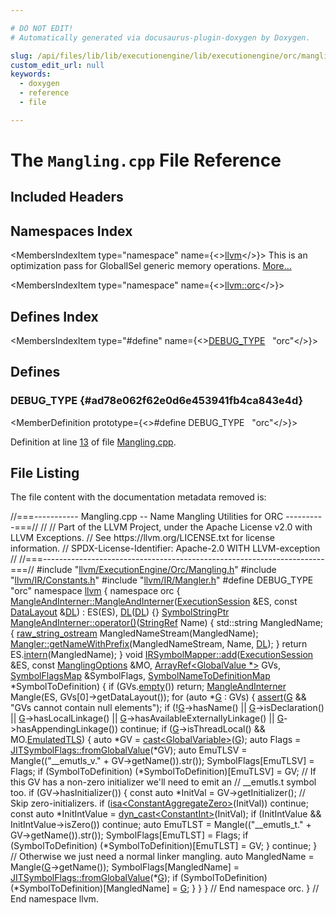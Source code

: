 ```yaml
---

# DO NOT EDIT!
# Automatically generated via docusaurus-plugin-doxygen by Doxygen.

slug: /api/files/lib/lib/executionengine/lib/executionengine/orc/mangling-cpp
custom_edit_url: null
keywords:
  - doxygen
  - reference
  - file

---
```





# The `Mangling.cpp` File Reference

<DoxygenPage pluginConfig={pluginConfig}>



## Included Headers

<IncludesList>
<IncludesListItem
  filePath="llvm/ExecutionEngine/Orc/Mangling.h"
  permalink="/docs/api/files/include/include/llvm/include/llvm/executionengine/include/llvm/executionengine/orc/mangling-h"
  isLocal="true" />
<IncludesListItem
  filePath="llvm/IR/Constants.h"
  permalink="/docs/api/files/include/include/llvm/include/llvm/ir/constants-h"
  isLocal="true" />
<IncludesListItem
  filePath="llvm/IR/Mangler.h"
  permalink="/docs/api/files/include/include/llvm/include/llvm/ir/mangler-h"
  isLocal="true" />
</IncludesList>

## Namespaces Index

<MembersIndex>

<MembersIndexItem
  type="namespace"
  name={<><a href="/docs/api/namespaces/llvm">llvm</a></>}>
This is an optimization pass for GlobalISel generic memory operations. <a href="/docs/api/namespaces/llvm/#details">More...</a>
</MembersIndexItem>

<MembersIndexItem
  type="namespace"
  name={<><a href="/docs/api/namespaces/llvm/orc">llvm::orc</a></>}>
</MembersIndexItem>

</MembersIndex>

## Defines Index

<MembersIndex>

<MembersIndexItem
  type="#define"
  name={<><a href="#ad78e062f62e0d6e453941fb4ca843e4d">DEBUG&#95;TYPE</a>&nbsp;&nbsp;&nbsp;&quot;orc&quot;</>}>
</MembersIndexItem>

</MembersIndex>


<SectionDefinition>

## Defines

### DEBUG&#95;TYPE {#ad78e062f62e0d6e453941fb4ca843e4d}

<MemberDefinition
  prototype={<>#define DEBUG&#95;TYPE&nbsp;&nbsp;&nbsp;&quot;orc&quot;</>}>

Definition at line <a href="#l00013">13</a> of file <a href="/docs/api/files/lib/lib/executionengine/lib/executionengine/orc/mangling-cpp">Mangling.cpp</a>.
</MemberDefinition>

</SectionDefinition>

## File Listing

The file content with the documentation metadata removed is:

<ProgramListing>

<Link id="l00001" /><CodeLine lineNumber="1"><span class="doxyHighlightComment">//===----------- Mangling.cpp -- Name Mangling Utilities for ORC ----------===//</span></CodeLine>
<Link id="l00002" /><CodeLine lineNumber="2"><span class="doxyHighlightComment">//</span></CodeLine>
<Link id="l00003" /><CodeLine lineNumber="3"><span class="doxyHighlightComment">// Part of the LLVM Project, under the Apache License v2.0 with LLVM Exceptions.</span></CodeLine>
<Link id="l00004" /><CodeLine lineNumber="4"><span class="doxyHighlightComment">// See https://llvm.org/LICENSE.txt for license information.</span></CodeLine>
<Link id="l00005" /><CodeLine lineNumber="5"><span class="doxyHighlightComment">// SPDX-License-Identifier: Apache-2.0 WITH LLVM-exception</span></CodeLine>
<Link id="l00006" /><CodeLine lineNumber="6"><span class="doxyHighlightComment">//</span></CodeLine>
<Link id="l00007" /><CodeLine lineNumber="7"><span class="doxyHighlightComment">//===----------------------------------------------------------------------===//</span></CodeLine>
<Link id="l00008" /><CodeLine lineNumber="8"></CodeLine>
<Link id="l00009" /><CodeLine lineNumber="9"><span class="doxyHighlightPreprocessor">#include &quot;<a href="/docs/api/files/include/include/llvm/include/llvm/executionengine/include/llvm/executionengine/orc/mangling-h">llvm/ExecutionEngine/Orc/Mangling.h</a>&quot;</span></CodeLine>
<Link id="l00010" /><CodeLine lineNumber="10"><span class="doxyHighlightPreprocessor">#include &quot;<a href="/docs/api/files/include/include/llvm/include/llvm/ir/constants-h">llvm/IR/Constants.h</a>&quot;</span></CodeLine>
<Link id="l00011" /><CodeLine lineNumber="11"><span class="doxyHighlightPreprocessor">#include &quot;<a href="/docs/api/files/include/include/llvm/include/llvm/ir/mangler-h">llvm/IR/Mangler.h</a>&quot;</span></CodeLine>
<Link id="l00012" /><CodeLine lineNumber="12"></CodeLine>
<Link id="l00013" /><CodeLine lineNumber="13" lineLink="#ad78e062f62e0d6e453941fb4ca843e4d"><span class="doxyHighlightPreprocessor">#define DEBUG&#95;TYPE &quot;orc&quot;</span></CodeLine>
<Link id="l00014" /><CodeLine lineNumber="14"></CodeLine>
<Link id="l00015" /><CodeLine lineNumber="15"><span class="doxyHighlightKeyword">namespace </span><span class="doxyHighlight"><a href="/docs/api/namespaces/llvm">llvm</a> &#123;</span></CodeLine>
<Link id="l00016" /><CodeLine lineNumber="16"><span class="doxyHighlightKeyword">namespace </span><span class="doxyHighlight">orc &#123;</span></CodeLine>
<Link id="l00017" /><CodeLine lineNumber="17"></CodeLine>
<Link id="l00018" /><CodeLine lineNumber="18" lineLink="/docs/api/classes/llvm/orc/mangleandinterner/#ac355199ef267f5e1c8642a092f58ba43"><span class="doxyHighlight"><a href="/docs/api/classes/llvm/orc/mangleandinterner/#ac355199ef267f5e1c8642a092f58ba43">MangleAndInterner::MangleAndInterner</a>(<a href="/docs/api/classes/llvm/orc/executionsession">ExecutionSession</a> &amp;ES, </span><span class="doxyHighlightKeyword">const</span><span class="doxyHighlight"> <a href="/docs/api/classes/llvm/datalayout">DataLayout</a> &amp;<a href="/docs/api/files/lib/lib/target/lib/target/arm/armslshardening-cpp/#ad467c4ab9119043f9b7750ab986be61a">DL</a>)</span></CodeLine>
<Link id="l00019" /><CodeLine lineNumber="19"><span class="doxyHighlight">    : ES(ES), <a href="/docs/api/files/lib/lib/target/lib/target/arm/armslshardening-cpp/#ad467c4ab9119043f9b7750ab986be61a">DL</a>(<a href="/docs/api/files/lib/lib/target/lib/target/arm/armslshardening-cpp/#ad467c4ab9119043f9b7750ab986be61a">DL</a>) &#123;&#125;</span></CodeLine>
<Link id="l00020" /><CodeLine lineNumber="20"></CodeLine>
<Link id="l00021" /><CodeLine lineNumber="21" lineLink="/docs/api/classes/llvm/orc/mangleandinterner/#a2503063c99264a98f5380e7fee30209a"><span class="doxyHighlight"><a href="/docs/api/classes/llvm/orc/symbolstringptr">SymbolStringPtr</a> <a href="/docs/api/classes/llvm/orc/mangleandinterner/#a2503063c99264a98f5380e7fee30209a">MangleAndInterner::operator()</a>(<a href="/docs/api/classes/llvm/stringref">StringRef</a> Name) &#123;</span></CodeLine>
<Link id="l00022" /><CodeLine lineNumber="22"><span class="doxyHighlight">  std::string MangledName;</span></CodeLine>
<Link id="l00023" /><CodeLine lineNumber="23"><span class="doxyHighlight">  &#123;</span></CodeLine>
<Link id="l00024" /><CodeLine lineNumber="24"><span class="doxyHighlight">    <a href="/docs/api/classes/llvm/raw-string-ostream">raw&#95;string&#95;ostream</a> MangledNameStream(MangledName);</span></CodeLine>
<Link id="l00025" /><CodeLine lineNumber="25"><span class="doxyHighlight">    <a href="/docs/api/classes/llvm/mangler/#aa1c9296fd511eb96bb487befbf5e7cea">Mangler::getNameWithPrefix</a>(MangledNameStream, Name, <a href="/docs/api/files/lib/lib/target/lib/target/arm/armslshardening-cpp/#ad467c4ab9119043f9b7750ab986be61a">DL</a>);</span></CodeLine>
<Link id="l00026" /><CodeLine lineNumber="26"><span class="doxyHighlight">  &#125;</span></CodeLine>
<Link id="l00027" /><CodeLine lineNumber="27"><span class="doxyHighlight">  </span><span class="doxyHighlightKeywordFlow">return</span><span class="doxyHighlight"> ES.<a href="/docs/api/classes/llvm/orc/executionsession/#a4a6187a7b7e11faffbcb0f788bd2543c">intern</a>(MangledName);</span></CodeLine>
<Link id="l00028" /><CodeLine lineNumber="28"><span class="doxyHighlight">&#125;</span></CodeLine>
<Link id="l00029" /><CodeLine lineNumber="29"></CodeLine>
<Link id="l00030" /><CodeLine lineNumber="30" lineLink="/docs/api/classes/llvm/orc/irsymbolmapper/#a49258c0e5a9200b48bd7122eea077796"><span class="doxyHighlightKeywordType">void</span><span class="doxyHighlight"> <a href="/docs/api/classes/llvm/orc/irsymbolmapper/#a49258c0e5a9200b48bd7122eea077796">IRSymbolMapper::add</a>(<a href="/docs/api/classes/llvm/orc/executionsession">ExecutionSession</a> &amp;ES, </span><span class="doxyHighlightKeyword">const</span><span class="doxyHighlight"> <a href="/docs/api/structs/llvm/orc/irsymbolmapper/manglingoptions">ManglingOptions</a> &amp;MO,</span></CodeLine>
<Link id="l00031" /><CodeLine lineNumber="31"><span class="doxyHighlight">                         <a href="/docs/api/classes/llvm/arrayref">ArrayRef&lt;GlobalValue &#42;&gt;</a> GVs,</span></CodeLine>
<Link id="l00032" /><CodeLine lineNumber="32"><span class="doxyHighlight">                         <a href="/docs/api/namespaces/llvm/orc/#afd6431981e7fdfd4b5d2794f04d7d913">SymbolFlagsMap</a> &amp;SymbolFlags,</span></CodeLine>
<Link id="l00033" /><CodeLine lineNumber="33"><span class="doxyHighlight">                         <a href="/docs/api/classes/llvm/orc/irsymbolmapper/#a80bcbfaeb3f9c379c94c969f84623c18">SymbolNameToDefinitionMap</a> &#42;SymbolToDefinition) &#123;</span></CodeLine>
<Link id="l00034" /><CodeLine lineNumber="34"><span class="doxyHighlight">  </span><span class="doxyHighlightKeywordFlow">if</span><span class="doxyHighlight"> (GVs.<a href="/docs/api/classes/llvm/arrayref/#ac835b8735b1b2faec0efdca236e37d94">empty</a>())</span></CodeLine>
<Link id="l00035" /><CodeLine lineNumber="35"><span class="doxyHighlight">    </span><span class="doxyHighlightKeywordFlow">return</span><span class="doxyHighlight">;</span></CodeLine>
<Link id="l00036" /><CodeLine lineNumber="36"></CodeLine>
<Link id="l00037" /><CodeLine lineNumber="37"><span class="doxyHighlight">  <a href="/docs/api/classes/llvm/orc/mangleandinterner">MangleAndInterner</a> Mangle(ES, GVs&#91;0&#93;-&gt;getDataLayout());</span></CodeLine>
<Link id="l00038" /><CodeLine lineNumber="38"><span class="doxyHighlight">  </span><span class="doxyHighlightKeywordFlow">for</span><span class="doxyHighlight"> (</span><span class="doxyHighlightKeyword">auto</span><span class="doxyHighlight"> &#42;<a href="/docs/api/files/lib/lib/support/md5-cpp/#ad96b7cf3182ce2ba85e5a7a93b12c441">G</a> : GVs) &#123;</span></CodeLine>
<Link id="l00039" /><CodeLine lineNumber="39"><span class="doxyHighlight">    <a href="/docs/api/files/lib/lib/target/lib/target/amdgpu/silowercontrolflow-cpp/#a4868c5d81c5ccc98c47aeab6244346a0">assert</a>(<a href="/docs/api/files/lib/lib/support/md5-cpp/#ad96b7cf3182ce2ba85e5a7a93b12c441">G</a> &amp;&amp; </span><span class="doxyHighlightStringLiteral">&quot;GVs cannot contain null elements&quot;</span><span class="doxyHighlight">);</span></CodeLine>
<Link id="l00040" /><CodeLine lineNumber="40"><span class="doxyHighlight">    </span><span class="doxyHighlightKeywordFlow">if</span><span class="doxyHighlight"> (!<a href="/docs/api/files/lib/lib/support/md5-cpp/#ad96b7cf3182ce2ba85e5a7a93b12c441">G</a>-&gt;hasName() || <a href="/docs/api/files/lib/lib/support/md5-cpp/#ad96b7cf3182ce2ba85e5a7a93b12c441">G</a>-&gt;isDeclaration() || <a href="/docs/api/files/lib/lib/support/md5-cpp/#ad96b7cf3182ce2ba85e5a7a93b12c441">G</a>-&gt;hasLocalLinkage() ||</span></CodeLine>
<Link id="l00041" /><CodeLine lineNumber="41"><span class="doxyHighlight">        <a href="/docs/api/files/lib/lib/support/md5-cpp/#ad96b7cf3182ce2ba85e5a7a93b12c441">G</a>-&gt;hasAvailableExternallyLinkage() || <a href="/docs/api/files/lib/lib/support/md5-cpp/#ad96b7cf3182ce2ba85e5a7a93b12c441">G</a>-&gt;hasAppendingLinkage())</span></CodeLine>
<Link id="l00042" /><CodeLine lineNumber="42"><span class="doxyHighlight">      </span><span class="doxyHighlightKeywordFlow">continue</span><span class="doxyHighlight">;</span></CodeLine>
<Link id="l00043" /><CodeLine lineNumber="43"></CodeLine>
<Link id="l00044" /><CodeLine lineNumber="44"><span class="doxyHighlight">    </span><span class="doxyHighlightKeywordFlow">if</span><span class="doxyHighlight"> (<a href="/docs/api/files/lib/lib/support/md5-cpp/#ad96b7cf3182ce2ba85e5a7a93b12c441">G</a>-&gt;isThreadLocal() &amp;&amp; MO.<a href="/docs/api/structs/llvm/orc/irsymbolmapper/manglingoptions/#a4d4da595dfbf867a4cab51af1b4c6255">EmulatedTLS</a>) &#123;</span></CodeLine>
<Link id="l00045" /><CodeLine lineNumber="45"><span class="doxyHighlight">      </span><span class="doxyHighlightKeyword">auto</span><span class="doxyHighlight"> &#42;GV = <a href="/docs/api/namespaces/llvm/#ac4fc845f5ed92de63cd4474f128f5fc5">cast&lt;GlobalVariable&gt;</a>(<a href="/docs/api/files/lib/lib/support/md5-cpp/#ad96b7cf3182ce2ba85e5a7a93b12c441">G</a>);</span></CodeLine>
<Link id="l00046" /><CodeLine lineNumber="46"></CodeLine>
<Link id="l00047" /><CodeLine lineNumber="47"><span class="doxyHighlight">      </span><span class="doxyHighlightKeyword">auto</span><span class="doxyHighlight"> Flags = <a href="/docs/api/classes/llvm/jitsymbolflags/#aa66476422470ab204074b3198bcf4d15">JITSymbolFlags::fromGlobalValue</a>(&#42;GV);</span></CodeLine>
<Link id="l00048" /><CodeLine lineNumber="48"></CodeLine>
<Link id="l00049" /><CodeLine lineNumber="49"><span class="doxyHighlight">      </span><span class="doxyHighlightKeyword">auto</span><span class="doxyHighlight"> EmuTLSV = Mangle((</span><span class="doxyHighlightStringLiteral">&quot;&#95;&#95;emutls&#95;v.&quot;</span><span class="doxyHighlight"> + GV-&gt;getName()).str());</span></CodeLine>
<Link id="l00050" /><CodeLine lineNumber="50"><span class="doxyHighlight">      SymbolFlags&#91;EmuTLSV&#93; = Flags;</span></CodeLine>
<Link id="l00051" /><CodeLine lineNumber="51"><span class="doxyHighlight">      </span><span class="doxyHighlightKeywordFlow">if</span><span class="doxyHighlight"> (SymbolToDefinition)</span></CodeLine>
<Link id="l00052" /><CodeLine lineNumber="52"><span class="doxyHighlight">        (&#42;SymbolToDefinition)&#91;EmuTLSV&#93; = GV;</span></CodeLine>
<Link id="l00053" /><CodeLine lineNumber="53"></CodeLine>
<Link id="l00054" /><CodeLine lineNumber="54"><span class="doxyHighlight">      </span><span class="doxyHighlightComment">// If this GV has a non-zero initializer we&#39;ll need to emit an</span></CodeLine>
<Link id="l00055" /><CodeLine lineNumber="55"><span class="doxyHighlight">      </span><span class="doxyHighlightComment">// &#95;&#95;emutls.t symbol too.</span></CodeLine>
<Link id="l00056" /><CodeLine lineNumber="56"><span class="doxyHighlight">      </span><span class="doxyHighlightKeywordFlow">if</span><span class="doxyHighlight"> (GV-&gt;hasInitializer()) &#123;</span></CodeLine>
<Link id="l00057" /><CodeLine lineNumber="57"><span class="doxyHighlight">        </span><span class="doxyHighlightKeyword">const</span><span class="doxyHighlight"> </span><span class="doxyHighlightKeyword">auto</span><span class="doxyHighlight"> &#42;InitVal = GV-&gt;getInitializer();</span></CodeLine>
<Link id="l00058" /><CodeLine lineNumber="58"></CodeLine>
<Link id="l00059" /><CodeLine lineNumber="59"><span class="doxyHighlight">        </span><span class="doxyHighlightComment">// Skip zero-initializers.</span></CodeLine>
<Link id="l00060" /><CodeLine lineNumber="60"><span class="doxyHighlight">        </span><span class="doxyHighlightKeywordFlow">if</span><span class="doxyHighlight"> (<a href="/docs/api/namespaces/llvm/#a92ca992e52dddc420f4b069cae06dfbe">isa&lt;ConstantAggregateZero&gt;</a>(InitVal))</span></CodeLine>
<Link id="l00061" /><CodeLine lineNumber="61"><span class="doxyHighlight">          </span><span class="doxyHighlightKeywordFlow">continue</span><span class="doxyHighlight">;</span></CodeLine>
<Link id="l00062" /><CodeLine lineNumber="62"><span class="doxyHighlight">        </span><span class="doxyHighlightKeyword">const</span><span class="doxyHighlight"> </span><span class="doxyHighlightKeyword">auto</span><span class="doxyHighlight"> &#42;InitIntValue = <a href="/docs/api/namespaces/llvm/#a22eeee01734061ac1b31ccd994c49eef">dyn&#95;cast&lt;ConstantInt&gt;</a>(InitVal);</span></CodeLine>
<Link id="l00063" /><CodeLine lineNumber="63"><span class="doxyHighlight">        </span><span class="doxyHighlightKeywordFlow">if</span><span class="doxyHighlight"> (InitIntValue &amp;&amp; InitIntValue-&gt;isZero())</span></CodeLine>
<Link id="l00064" /><CodeLine lineNumber="64"><span class="doxyHighlight">          </span><span class="doxyHighlightKeywordFlow">continue</span><span class="doxyHighlight">;</span></CodeLine>
<Link id="l00065" /><CodeLine lineNumber="65"></CodeLine>
<Link id="l00066" /><CodeLine lineNumber="66"><span class="doxyHighlight">        </span><span class="doxyHighlightKeyword">auto</span><span class="doxyHighlight"> EmuTLST = Mangle((</span><span class="doxyHighlightStringLiteral">&quot;&#95;&#95;emutls&#95;t.&quot;</span><span class="doxyHighlight"> + GV-&gt;getName()).str());</span></CodeLine>
<Link id="l00067" /><CodeLine lineNumber="67"><span class="doxyHighlight">        SymbolFlags&#91;EmuTLST&#93; = Flags;</span></CodeLine>
<Link id="l00068" /><CodeLine lineNumber="68"><span class="doxyHighlight">        </span><span class="doxyHighlightKeywordFlow">if</span><span class="doxyHighlight"> (SymbolToDefinition)</span></CodeLine>
<Link id="l00069" /><CodeLine lineNumber="69"><span class="doxyHighlight">          (&#42;SymbolToDefinition)&#91;EmuTLST&#93; = GV;</span></CodeLine>
<Link id="l00070" /><CodeLine lineNumber="70"><span class="doxyHighlight">      &#125;</span></CodeLine>
<Link id="l00071" /><CodeLine lineNumber="71"><span class="doxyHighlight">      </span><span class="doxyHighlightKeywordFlow">continue</span><span class="doxyHighlight">;</span></CodeLine>
<Link id="l00072" /><CodeLine lineNumber="72"><span class="doxyHighlight">    &#125;</span></CodeLine>
<Link id="l00073" /><CodeLine lineNumber="73"></CodeLine>
<Link id="l00074" /><CodeLine lineNumber="74"><span class="doxyHighlight">    </span><span class="doxyHighlightComment">// Otherwise we just need a normal linker mangling.</span></CodeLine>
<Link id="l00075" /><CodeLine lineNumber="75"><span class="doxyHighlight">    </span><span class="doxyHighlightKeyword">auto</span><span class="doxyHighlight"> MangledName = Mangle(<a href="/docs/api/files/lib/lib/support/md5-cpp/#ad96b7cf3182ce2ba85e5a7a93b12c441">G</a>-&gt;getName());</span></CodeLine>
<Link id="l00076" /><CodeLine lineNumber="76"><span class="doxyHighlight">    SymbolFlags&#91;MangledName&#93; = <a href="/docs/api/classes/llvm/jitsymbolflags/#aa66476422470ab204074b3198bcf4d15">JITSymbolFlags::fromGlobalValue</a>(&#42;<a href="/docs/api/files/lib/lib/support/md5-cpp/#ad96b7cf3182ce2ba85e5a7a93b12c441">G</a>);</span></CodeLine>
<Link id="l00077" /><CodeLine lineNumber="77"><span class="doxyHighlight">    </span><span class="doxyHighlightKeywordFlow">if</span><span class="doxyHighlight"> (SymbolToDefinition)</span></CodeLine>
<Link id="l00078" /><CodeLine lineNumber="78"><span class="doxyHighlight">      (&#42;SymbolToDefinition)&#91;MangledName&#93; = <a href="/docs/api/files/lib/lib/support/md5-cpp/#ad96b7cf3182ce2ba85e5a7a93b12c441">G</a>;</span></CodeLine>
<Link id="l00079" /><CodeLine lineNumber="79"><span class="doxyHighlight">  &#125;</span></CodeLine>
<Link id="l00080" /><CodeLine lineNumber="80"><span class="doxyHighlight">&#125;</span></CodeLine>
<Link id="l00081" /><CodeLine lineNumber="81"></CodeLine>
<Link id="l00082" /><CodeLine lineNumber="82"><span class="doxyHighlight">&#125; </span><span class="doxyHighlightComment">// End namespace orc.</span></CodeLine>
<Link id="l00083" /><CodeLine lineNumber="83"><span class="doxyHighlight">&#125; </span><span class="doxyHighlightComment">// End namespace llvm.</span></CodeLine>

</ProgramListing>


</DoxygenPage>
